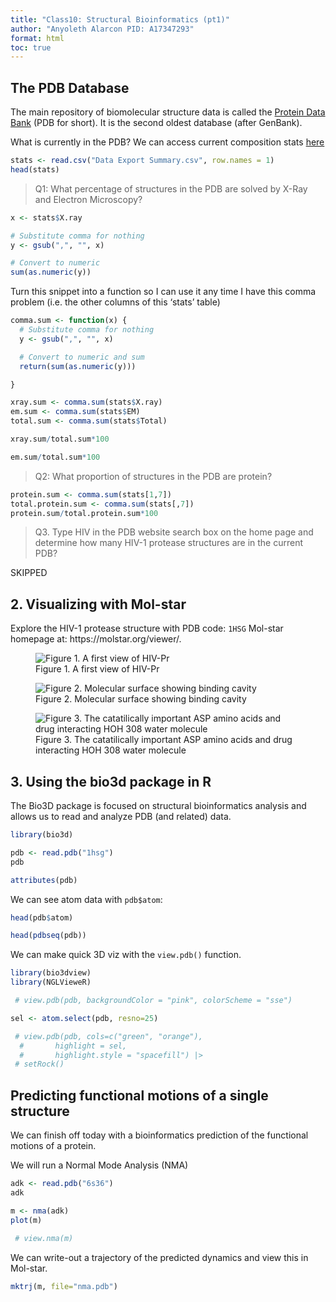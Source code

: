 ```yaml
---
title: "Class10: Structural Bioinformatics (pt1)"
author: "Anyoleth Alarcon PID: A17347293"
format: html
toc: true
---
```


## The PDB Database

The main repository of biomolecular structure data is called the [Protein Data Bank](https://www.rcsb.org) (PDB for short). It is the second oldest database (after GenBank).

What is currently in the PDB? We can access current composition stats [here](https://www.rcsb.org/stats)

```r
stats <- read.csv("Data Export Summary.csv", row.names = 1)
head(stats)
```


> Q1: What percentage of structures in the PDB are solved by X-Ray and Electron Microscopy?

```r
x <- stats$X.ray

# Substitute comma for nothing
y <- gsub(",", "", x)

# Convert to numeric
sum(as.numeric(y))
```

Turn this snippet into a function so I can use it any time I have this comma problem (i.e. the other columns of this 'stats' table)

```r
comma.sum <- function(x) {
  # Substitute comma for nothing
  y <- gsub(",", "", x)

  # Convert to numeric and sum
  return(sum(as.numeric(y)))

}
```

```r
xray.sum <- comma.sum(stats$X.ray)
em.sum <- comma.sum(stats$EM)
total.sum <- comma.sum(stats$Total)
```

```r
xray.sum/total.sum*100
```

```r
em.sum/total.sum*100
```

> Q2: What proportion of structures in the PDB are protein?

```r
protein.sum <- comma.sum(stats[1,7])
total.protein.sum <- comma.sum(stats[,7])
protein.sum/total.protein.sum*100
```


>Q3. Type HIV in the PDB website search box on the home page and determine how many HIV-1 protease structures are in the current PDB?

SKIPPED

## 2. Visualizing with Mol-star

Explore the HIV-1 protease structure with PDB code: `1HSG` 
Mol-star homepage at: https://molstar.org/viewer/.

![Figure 1. A first view of HIV-Pr](1HSG.png)

![Figure 2. Molecular surface showing binding cavity ](1HSG1.png)

![Figure 3. The catatilically important ASP amino acids and drug interacting HOH 308 water molecule](1HSG2.png)

## 3. Using the bio3d package in R

The Bio3D package is focused on structural bioinformatics analysis and allows us to read and analyze PDB (and related) data.

```r
library(bio3d)
```

```r
pdb <- read.pdb("1hsg")
pdb
```

```r
attributes(pdb)
```

We can see atom data with `pdb$atom`:

```r
head(pdb$atom)
```

```r
head(pdbseq(pdb))
```

We can make quick 3D viz with the `view.pdb()` function.

```r
library(bio3dview)
library(NGLVieweR)

 # view.pdb(pdb, backgroundColor = "pink", colorScheme = "sse")
```

```r
sel <- atom.select(pdb, resno=25)

 # view.pdb(pdb, cols=c("green", "orange"),
  #       highlight = sel,
  #       highlight.style = "spacefill") |>
 # setRock()
```

## Predicting functional motions of a single structure

We can finish off today with a bioinformatics prediction of the functional motions of a protein.

We will run a Normal Mode Analysis (NMA)

```r
adk <- read.pdb("6s36")
adk
```

```r
m <- nma(adk)
plot(m)
```

```r
 # view.nma(m)
```

We can write-out a trajectory of the predicted dynamics and view this in Mol-star.

```r
mktrj(m, file="nma.pdb")
```

